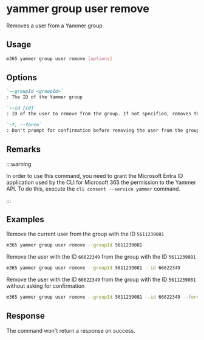 
# yammer group user remove

Removes a user from a Yammer group

## Usage

```sh
m365 yammer group user remove [options]
```

## Options

```md definition-list
`--groupId <groupId>`
: The ID of the Yammer group

`--id [id]`
: ID of the user to remove from the group. If not specified, removes the current user

`-f, --force`
: Don't prompt for confirmation before removing the user from the group
```

<Global />

## Remarks

:::warning

In order to use this command, you need to grant the Microsoft Entra ID application used by the CLI for Microsoft 365 the permission to the Yammer API. To do this, execute the `cli consent --service yammer` command.

:::

## Examples

Remove the current user from the group with the ID `5611239081`

```sh
m365 yammer group user remove --groupId 5611239081
```

Remove the user with the ID `66622349` from the group with the ID `5611239081`

```sh
m365 yammer group user remove --groupId 5611239081 --id 66622349
```

Remove the user with the ID `66622349` from the group with the ID `5611239081` without asking for confirmation

```sh
m365 yammer group user remove --groupId 5611239081 --id 66622349 --force
```

## Response

The command won't return a response on success.
